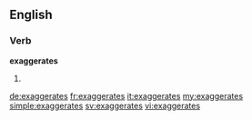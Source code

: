 ==English==

===Verb===
'''exaggerates'''

# {{en-third-person singular of|exaggerate}}

[[de:exaggerates]]
[[fr:exaggerates]]
[[it:exaggerates]]
[[my:exaggerates]]
[[simple:exaggerates]]
[[sv:exaggerates]]
[[vi:exaggerates]]
